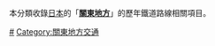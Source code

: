 {{日本地理地方區劃分類導航|鐵路路線}}
本分類收錄[[日本|日本]]的「'''[[關東地方|關東地方]]'''」的歷年鐵道路線相關項目。
[[Category:日本各地域鐵路線|#]]
[[Category:關東地方交通|Category:關東地方交通]]